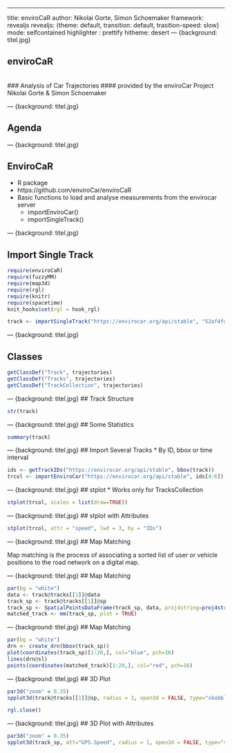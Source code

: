 ---
title: enviroCaR
author: Nikolai Gorte, Simon Schoemaker
framework: revealjs
revealjs: {theme: default, transition: default, trasition-speed: slow}
mode: selfcontained
highlighter : prettify
hitheme: desert
--- {background: titel.jpg}

## enviroCaR 
<br>
### Analysis of Car Trajectories 
#### provided by the enviroCar Project
Nikolai Gorte & Simon Schoemaker 

--- {background: titel.jpg}

## Agenda

--- {background: titel.jpg}

## EnviroCaR
* R package
* https://github.com/enviroCar/enviroCaR
* Basic functions to load and analyse measurements from the envirocar server
  * importEnviroCar()
  * importSingleTrack()

--- {background: titel.jpg}

## Import Single Track
```r
require(enviroCaR)
require(fuzzyMM)
require(map3d)
require(rgl)
require(knitr)
require(spacetime)
knit_hooks$set(rgl = hook_rgl)
```

```r
track <- importSingleTrack("https://envirocar.org/api/stable", "52af4fd3e4b0593cce13bfc7")

```

--- {background: titel.jpg}

## Classes 
```r
getClassDef("Track", trajectories)
getClassDef("Tracks", trajectories)
getClassDef("TrackCollection", trajectories)
```

--- {background: titel.jpg}
## Track Structure
```r
str(track)
```

--- {background: titel.jpg}
## Some Statistics
```r
summary(track)
```

--- {background: titel.jpg}
## Import Several Tracks
* By ID, bbox or time interval
```r
ids <- getTrackIDs("https://envirocar.org/api/stable", bbox(track))
trcol <- importEnviroCar("https://envirocar.org/api/stable", ids[4:6])
```

--- {background: titel.jpg}
## stplot
* Works only for TracksCollection
```r
stplot(trcol, scales = list(draw=TRUE))
```

--- {background: titel.jpg}
## stplot with Attributes
```r
stplot(trcol, attr = "speed", lwd = 3, by = "IDs")
```

--- {background: titel.jpg}
## Map Matching

Map matching is the process of associating a sorted list of user 
or vehicle positions to the road network on a digital map.


--- {background: titel.jpg}
## Map Matching

```r
par(bg = "white")
data <- track@tracks[[1]]@data
track_sp <- track@tracks[[1]]@sp
track_sp <- SpatialPointsDataFrame(track_sp, data, proj4string=proj4string(track_sp), bbox=bbox(track_sp))
matched_track <- mm(track_sp, plot = TRUE)
```

--- {background: titel.jpg}
## Map Matching

```r
par(bg = "white")
drn <- create_drn(bbox(track_sp))
plot(coordinates(track_sp)[1:20,], col="blue", pch=16)
lines(drn@sl)
points(coordinates(matched_track)[1:20,], col="red", pch=16)
```

--- {background: titel.jpg}
## 3D Plot

```r
par3d("zoom" = 0.35)
spplot3d(track@tracks[[1]]@sp, radius = 1, open3d = FALSE, type="skobbler")
```
```r
rgl.close()
```

--- {background: titel.jpg}
## 3D Plot with Attributes

```r
par3d("zoom" = 0.35)
spplot3d(track_sp, att="GPS.Speed", radius = 1, open3d = FALSE, type="skobbler")
```


